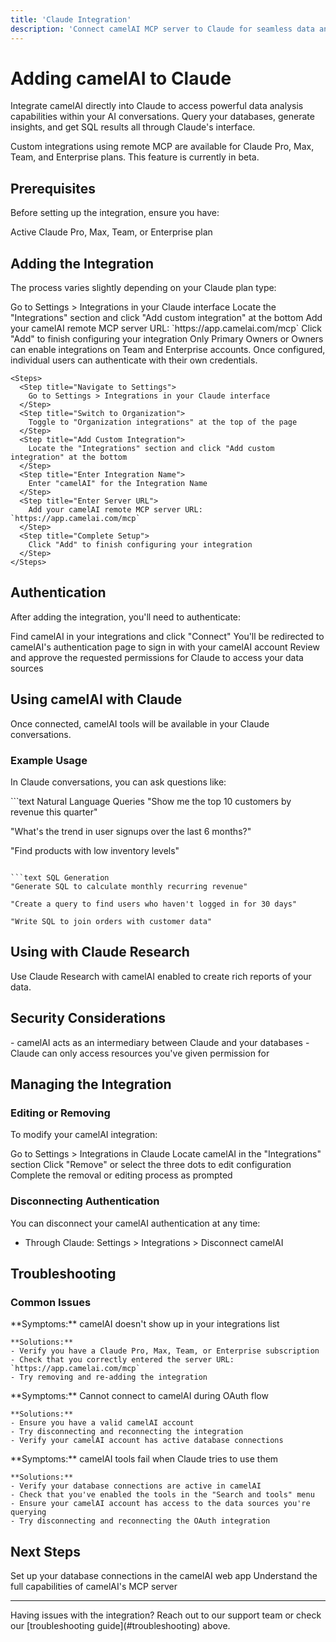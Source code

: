```yaml
---
title: 'Claude Integration'
description: 'Connect camelAI MCP server to Claude for seamless data analysis in your AI conversations'
---
```


# Adding camelAI to Claude

Integrate camelAI directly into Claude to access powerful data analysis capabilities within your AI conversations. Query your databases, generate insights, and get SQL results all through Claude's interface.

<Note>
Custom integrations using remote MCP are available for Claude Pro, Max, Team, and Enterprise plans. This feature is currently in beta.
</Note>

## Prerequisites

Before setting up the integration, ensure you have:

<CardGroup cols={1}>
  <Card title="Claude Subscription" icon="claude">
    Active Claude Pro, Max, Team, or Enterprise plan
  </Card>
</CardGroup>

## Adding the Integration

The process varies slightly depending on your Claude plan type:

<Tabs>
  <Tab title="Claude Pro/Max">
    <Steps>
      <Step title="Navigate to Settings">
        Go to Settings > Integrations in your Claude interface
      </Step>
      <Step title="Add Custom Integration">
        Locate the "Integrations" section and click "Add custom integration" at the bottom
      </Step>
      <Step title="Enter Server URL">
        Add your camelAI remote MCP server URL: `https://app.camelai.com/mcp`
      </Step>
      <Step title="Complete Setup">
        Click "Add" to finish configuring your integration
      </Step>
    </Steps>
  </Tab>
  <Tab title="Claude Team/Enterprise">
    <Note>
    Only Primary Owners or Owners can enable integrations on Team and Enterprise accounts. Once configured, individual users can authenticate with their own credentials.
    </Note>
    
    <Steps>
      <Step title="Navigate to Settings">
        Go to Settings > Integrations in your Claude interface
      </Step>
      <Step title="Switch to Organization">
        Toggle to "Organization integrations" at the top of the page
      </Step>
      <Step title="Add Custom Integration">
        Locate the "Integrations" section and click "Add custom integration" at the bottom
      </Step>
      <Step title="Enter Integration Name">
        Enter "camelAI" for the Integration Name
      </Step>
      <Step title="Enter Server URL">
        Add your camelAI remote MCP server URL: `https://app.camelai.com/mcp`
      </Step>
      <Step title="Complete Setup">
        Click "Add" to finish configuring your integration
      </Step>
    </Steps>
  </Tab>
</Tabs>

## Authentication

After adding the integration, you'll need to authenticate:

<Steps>
  <Step title="Connect to camelAI">
    Find camelAI in your integrations and click "Connect"
  </Step>
  <Step title="OAuth Authentication">
    You'll be redirected to camelAI's authentication page to sign in with your camelAI account
  </Step>
  <Step title="Grant Permissions">
    Review and approve the requested permissions for Claude to access your data sources
  </Step>
</Steps>

## Using camelAI with Claude

Once connected, camelAI tools will be available in your Claude conversations.

### Example Usage

In Claude conversations, you can ask questions like:

<CodeGroup>
```text Natural Language Queries
"Show me the top 10 customers by revenue this quarter"

"What's the trend in user signups over the last 6 months?"

"Find products with low inventory levels"
```

```text SQL Generation
"Generate SQL to calculate monthly recurring revenue"

"Create a query to find users who haven't logged in for 30 days"

"Write SQL to join orders with customer data"
```
</CodeGroup>

## Using with Claude Research

Use Claude Research with camelAI enabled to create rich reports of your data.

## Security Considerations

<AccordionGroup>
  <Accordion title="Data Access">
    - camelAI acts as an intermediary between Claude and your databases
    - Claude can only access resources you've given permission for
  </Accordion>
</AccordionGroup>

## Managing the Integration

### Editing or Removing

To modify your camelAI integration:

<Steps>
  <Step title="Navigate to Settings">
    Go to Settings > Integrations in Claude
  </Step>
  <Step title="Find camelAI">
    Locate camelAI in the "Integrations" section
  </Step>
  <Step title="Modify Integration">
    Click "Remove" or select the three dots to edit configuration
  </Step>
  <Step title="Follow Prompts">
    Complete the removal or editing process as prompted
  </Step>
</Steps>

### Disconnecting Authentication

You can disconnect your camelAI authentication at any time:

- Through Claude: Settings > Integrations > Disconnect camelAI

## Troubleshooting

### Common Issues

<AccordionGroup>
  <Accordion title="Integration Not Appearing">
    **Symptoms:** camelAI doesn't show up in your integrations list

    **Solutions:**
    - Verify you have a Claude Pro, Max, Team, or Enterprise subscription
    - Check that you correctly entered the server URL: `https://app.camelai.com/mcp`
    - Try removing and re-adding the integration
  </Accordion>

  <Accordion title="Authentication Failing">
    **Symptoms:** Cannot connect to camelAI during OAuth flow

    **Solutions:**
    - Ensure you have a valid camelAI account
    - Try disconnecting and reconnecting the integration
    - Verify your camelAI account has active database connections
  </Accordion>

  <Accordion title="Tools Not Working">
    **Symptoms:** camelAI tools fail when Claude tries to use them

    **Solutions:**
    - Verify your database connections are active in camelAI
    - Check that you've enabled the tools in the "Search and tools" menu
    - Ensure your camelAI account has access to the data sources you're querying
    - Try disconnecting and reconnecting the OAuth integration
  </Accordion>
</AccordionGroup>

## Next Steps

<CardGroup cols={2}>
  <Card title="Connect Data Sources" icon="database" href="/app/introduction">
    Set up your database connections in the camelAI web app
  </Card>
  <Card title="Learn More About MCP" icon="book" href="/mcp/introduction">
    Understand the full capabilities of camelAI's MCP server
  </Card>
</CardGroup>

---

<Note>
Having issues with the integration? Reach out to our support team or check our [troubleshooting guide](#troubleshooting) above.
</Note> 